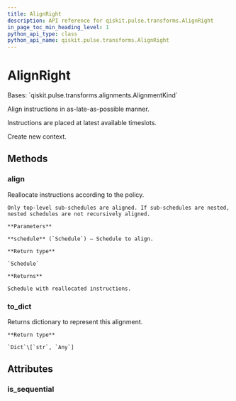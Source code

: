 ```yaml
---
title: AlignRight
description: API reference for qiskit.pulse.transforms.AlignRight
in_page_toc_min_heading_level: 1
python_api_type: class
python_api_name: qiskit.pulse.transforms.AlignRight
---
```


# AlignRight

<Class id="qiskit.pulse.transforms.AlignRight" isDedicatedPage={true} github="https://github.com/qiskit/qiskit/tree/stable/0.20/qiskit/pulse/transforms/alignments.py" signature="AlignRight" modifiers="class">
  Bases: `qiskit.pulse.transforms.alignments.AlignmentKind`

  Align instructions in as-late-as-possible manner.

  Instructions are placed at latest available timeslots.

  Create new context.

  ## Methods

  <span id="qiskit-pulse-transforms-alignright-align" />

  ### align

  <Function id="qiskit.pulse.transforms.AlignRight.align" signature="AlignRight.align(schedule)">
    Reallocate instructions according to the policy.

    Only top-level sub-schedules are aligned. If sub-schedules are nested, nested schedules are not recursively aligned.

    **Parameters**

    **schedule** (`Schedule`) – Schedule to align.

    **Return type**

    `Schedule`

    **Returns**

    Schedule with reallocated instructions.
  </Function>

  <span id="qiskit-pulse-transforms-alignright-to-dict" />

  ### to\_dict

  <Function id="qiskit.pulse.transforms.AlignRight.to_dict" signature="AlignRight.to_dict()">
    Returns dictionary to represent this alignment.

    **Return type**

    `Dict`\[`str`, `Any`]
  </Function>

  ## Attributes

  ### is\_sequential

  <Attribute id="qiskit.pulse.transforms.AlignRight.is_sequential" attributeValue="False" />
</Class>

